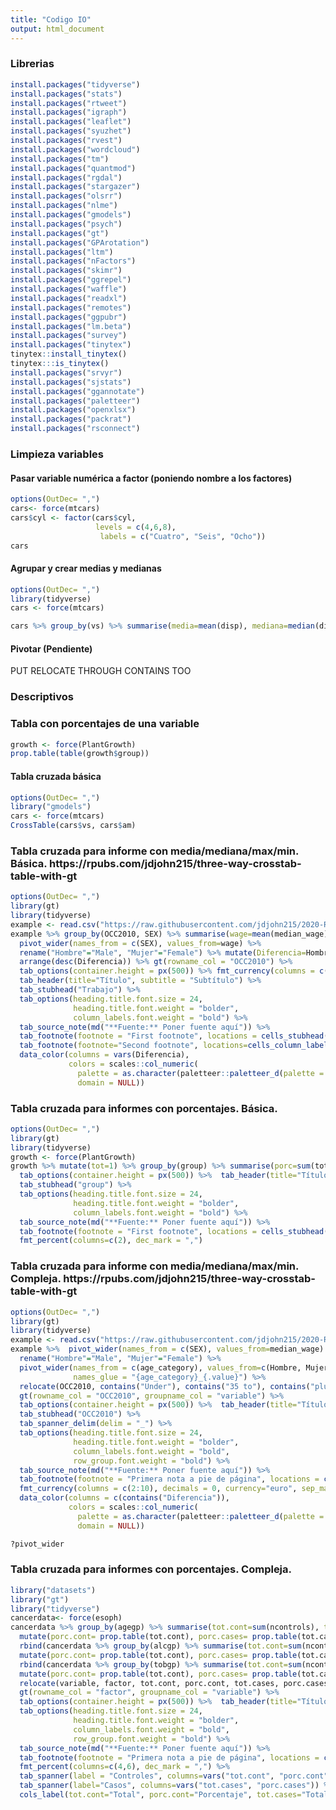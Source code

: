 ```yaml
---
title: "Codigo IO"
output: html_document
---
```


### Librerias

```r
install.packages("tidyverse")
install.packages("stats")
install.packages("rtweet")
install.packages("igraph")
install.packages("leaflet")
install.packages("syuzhet")
install.packages("rvest")
install.packages("wordcloud")
install.packages("tm")
install.packages("quantmod")
install.packages("rgdal")
install.packages("stargazer")
install.packages("olsrr")
install.packages("nlme")
install.packages("gmodels")
install.packages("psych")
install.packages("gt")
install.packages("GPArotation")
install.packages("ltm")
install.packages("nFactors")
install.packages("skimr")
install.packages("ggrepel")
install.packages("waffle")
install.packages("readxl")
install.packages("remotes")
install.packages("ggpubr")
install.packages("lm.beta")
install.packages("survey")
install.packages("tinytex")
tinytex::install_tinytex()
tinytex:::is_tinytex()
install.packages("srvyr")
install.packages("sjstats")
install.packages("ggannotate")
install.packages("paletteer")
install.packages("openxlsx")
install.packages("packrat")
install.packages("rsconnect")
```



### Limpieza variables


#### Pasar variable numérica a factor (poniendo nombre a los factores)

```r
options(OutDec= ",")
cars<- force(mtcars)
cars$cyl <- factor(cars$cyl,
                   levels = c(4,6,8),
                    labels = c("Cuatro", "Seis", "Ocho")) 
cars
```




#### Agrupar y crear medias y medianas

```r
options(OutDec= ",")
library(tidyverse)
cars <- force(mtcars)

cars %>% group_by(vs) %>% summarise(media=mean(disp), mediana=median(disp), maximo=max(disp), minimo=min(disp))
```


#### Pivotar (Pendiente)


PUT RELOCATE THROUGH CONTAINS TOO

### Descriptivos


### Tabla con porcentajes de una variable

```r
growth <- force(PlantGrowth)
prop.table(table(growth$group))
```


#### Tabla cruzada básica 

```r
options(OutDec= ",")
library("gmodels")
cars <- force(mtcars)
CrossTable(cars$vs, cars$am)
```



### Tabla cruzada para informe con media/mediana/max/min. Básica. https://rpubs.com/jdjohn215/three-way-crosstab-table-with-gt

```r
options(OutDec= ",")
library(gt)
library(tidyverse)
example <- read.csv("https://raw.githubusercontent.com/jdjohn215/2020-RStudio-Table-Contest/master/data/income_by_sex_and_age.csv")
example %>% group_by(OCC2010, SEX) %>% summarise(wage=mean(median_wage)) %>% ungroup() %>%
  pivot_wider(names_from = c(SEX), values_from=wage) %>%
  rename("Hombre"="Male", "Mujer"="Female") %>% mutate(Diferencia=Hombre-Mujer) %>%
  arrange(desc(Diferencia)) %>% gt(rowname_col = "OCC2010") %>%
  tab_options(container.height = px(500)) %>% fmt_currency(columns = c(2:4), decimals = 0, currency="euro", sep_mark=".") %>% 
  tab_header(title="Título", subtitle = "Subtítulo") %>%
  tab_stubhead("Trabajo") %>%
  tab_options(heading.title.font.size = 24,
              heading.title.font.weight = "bolder",
              column_labels.font.weight = "bold") %>% 
  tab_source_note(md("**Fuente:** Poner fuente aquí")) %>% 
  tab_footnote(footnote = "First footnote", locations = cells_stubhead()) %>% 
  tab_footnote(footnote="Second footnote", locations=cells_column_labels("Hombre")) %>% 
  data_color(columns = vars(Diferencia),
             colors = scales::col_numeric(
               palette = as.character(paletteer::paletteer_d(palette = "RColorBrewer::Reds")),
               domain = NULL))

```


### Tabla cruzada para informes con porcentajes. Básica. 

```r
options(OutDec= ",")
library(gt)
library(tidyverse)
growth <- force(PlantGrowth)
growth %>% mutate(tot=1) %>% group_by(group) %>% summarise(porc=sum(tot)/30) %>% ungroup() %>% gt(rowname_col = "group") %>%
  tab_options(container.height = px(500)) %>%  tab_header(title="Título", subtitle = "Subtítulo") %>%
  tab_stubhead("group") %>% 
  tab_options(heading.title.font.size = 24,
              heading.title.font.weight = "bolder",
              column_labels.font.weight = "bold") %>% 
  tab_source_note(md("**Fuente:** Poner fuente aquí")) %>% 
  tab_footnote(footnote = "First footnote", locations = cells_stubhead()) %>% 
  fmt_percent(columns=c(2), dec_mark = ",")
```


### Tabla cruzada para informe con media/mediana/max/min. Compleja. https://rpubs.com/jdjohn215/three-way-crosstab-table-with-gt


```r
options(OutDec= ",")
library(gt)
library(tidyverse)
example <- read.csv("https://raw.githubusercontent.com/jdjohn215/2020-RStudio-Table-Contest/master/data/income_by_sex_and_age.csv")
example %>%  pivot_wider(names_from = c(SEX), values_from=median_wage) %>% mutate(Diferencia=Male-Female) %>% 
  rename("Hombre"="Male", "Mujer"="Female") %>% 
  pivot_wider(names_from = c(age_category), values_from=c(Hombre, Mujer, Diferencia),
              names_glue = "{age_category}_{.value}") %>% 
  relocate(OCC2010, contains("Under"), contains("35 to"), contains("plus")) %>% 
  gt(rowname_col = "OCC2010", groupname_col = "variable") %>% 
  tab_options(container.height = px(500)) %>%  tab_header(title="Título", subtitle = "Subtítulo") %>% 
  tab_stubhead("OCC2010") %>% 
  tab_spanner_delim(delim = "_") %>% 
  tab_options(heading.title.font.size = 24,
              heading.title.font.weight = "bolder",
              column_labels.font.weight = "bold",
              row_group.font.weight = "bold") %>% 
  tab_source_note(md("**Fuente:** Poner fuente aquí")) %>% 
  tab_footnote(footnote = "Primera nota a pie de página", locations = cells_stubhead()) %>% 
  fmt_currency(columns = c(2:10), decimals = 0, currency="euro", sep_mark=".") %>% 
  data_color(columns = c(contains("Diferencia")),
             colors = scales::col_numeric(
               palette = as.character(paletteer::paletteer_d(palette = "RColorBrewer::Reds")),
               domain = NULL))

?pivot_wider
```


### Tabla cruzada para informes con porcentajes. Compleja. 

```r
library("datasets")
library("gt")
library("tidyverse")
cancerdata<- force(esoph)
cancerdata %>% group_by(agegp) %>% summarise(tot.cont=sum(ncontrols), tot.cases=sum(ncases)) %>% 
  mutate(porc.cont= prop.table(tot.cont), porc.cases= prop.table(tot.cases), variable="Edad") %>%  rename("factor"="agegp") %>% 
  rbind(cancerdata %>% group_by(alcgp) %>% summarise(tot.cont=sum(ncontrols), tot.cases=sum(ncases)) %>% 
  mutate(porc.cont= prop.table(tot.cont), porc.cases= prop.table(tot.cases), variable="Alcohol") %>% rename("factor"="alcgp")) %>% 
  rbind(cancerdata %>% group_by(tobgp) %>% summarise(tot.cont=sum(ncontrols), tot.cases=sum(ncases)) %>% 
  mutate(porc.cont= prop.table(tot.cont), porc.cases= prop.table(tot.cases), variable="Tabaco") %>% rename("factor"="tobgp")) %>%
  relocate(variable, factor, tot.cont, porc.cont, tot.cases, porc.cases) %>% 
  gt(rowname_col = "factor", groupname_col = "variable") %>% 
  tab_options(container.height = px(500)) %>%  tab_header(title="Título", subtitle = "Subtítulo") %>% 
  tab_options(heading.title.font.size = 24,
              heading.title.font.weight = "bolder",
              column_labels.font.weight = "bold",
              row_group.font.weight = "bold") %>% 
  tab_source_note(md("**Fuente:** Poner fuente aquí")) %>% 
  tab_footnote(footnote = "Primera nota a pie de página", locations = cells_column_labels("tot.cont")) %>% 
  fmt_percent(columns=c(4,6), dec_mark = ",") %>% 
  tab_spanner(label = "Controles", columns=vars("tot.cont", "porc.cont")) %>% 
  tab_spanner(label="Casos", columns=vars("tot.cases", "porc.cases")) %>% 
  cols_label(tot.cont="Total", porc.cont="Porcentaje", tot.cases="Total", porc.cases="Porcentaje")
```

